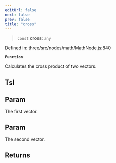 ```yaml
---
editUrl: false
next: false
prev: false
title: "cross"
---
```


> `const` **cross**: `any`

Defined in: three/src/nodes/math/MathNode.js:840

**`Function`**

Calculates the cross product of two vectors.

## Tsl

## Param

The first vector.

## Param

The second vector.

## Returns
